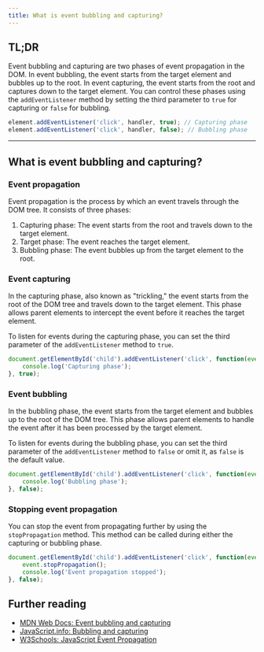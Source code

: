 ```yaml
---
title: What is event bubbling and capturing?
---
```


## TL;DR

Event bubbling and capturing are two phases of event propagation in the DOM. In event bubbling, the event starts from the target element and bubbles up to the root. In event capturing, the event starts from the root and captures down to the target element. You can control these phases using the `addEventListener` method by setting the third parameter to `true` for capturing or `false` for bubbling.

```javascript
element.addEventListener('click', handler, true); // Capturing phase
element.addEventListener('click', handler, false); // Bubbling phase
```

---

## What is event bubbling and capturing?

### Event propagation

Event propagation is the process by which an event travels through the DOM tree. It consists of three phases:

1. Capturing phase: The event starts from the root and travels down to the target element.
2. Target phase: The event reaches the target element.
3. Bubbling phase: The event bubbles up from the target element to the root.

### Event capturing

In the capturing phase, also known as "trickling," the event starts from the root of the DOM tree and travels down to the target element. This phase allows parent elements to intercept the event before it reaches the target element.

To listen for events during the capturing phase, you can set the third parameter of the `addEventListener` method to `true`.

```javascript
document.getElementById('child').addEventListener('click', function(event) {
    console.log('Capturing phase');
}, true);
```

### Event bubbling

In the bubbling phase, the event starts from the target element and bubbles up to the root of the DOM tree. This phase allows parent elements to handle the event after it has been processed by the target element.

To listen for events during the bubbling phase, you can set the third parameter of the `addEventListener` method to `false` or omit it, as `false` is the default value.

```javascript
document.getElementById('child').addEventListener('click', function(event) {
    console.log('Bubbling phase');
}, false);
```

### Stopping event propagation

You can stop the event from propagating further by using the `stopPropagation` method. This method can be called during either the capturing or bubbling phase.

```javascript
document.getElementById('child').addEventListener('click', function(event) {
    event.stopPropagation();
    console.log('Event propagation stopped');
}, false);
```

## Further reading

- [MDN Web Docs: Event bubbling and capturing](https://developer.mozilla.org/en-US/docs/Learn/JavaScript/Building_blocks/Events#event_bubbling_and_capture)
- [JavaScript.info: Bubbling and capturing](https://javascript.info/bubbling-and-capturing)
- [W3Schools: JavaScript Event Propagation](https://www.w3schools.com/js/js_htmldom_eventlistener.asp)

